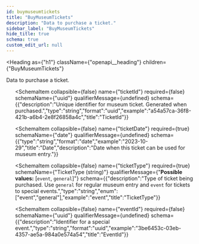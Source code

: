 ```yaml
---
id: buymuseumtickets
title: "BuyMuseumTickets"
description: "Data to purchase a ticket."
sidebar_label: "BuyMuseumTickets"
hide_title: true
schema: true
custom_edit_url: null
---
```



<Heading
  as={"h1"}
  className={"openapi__heading"}
  children={"BuyMuseumTickets"}
>
</Heading>



Data to purchase a ticket.

<ul>
  <SchemaItem
    collapsible={false}
    name={"email"}
    required={false}
    schemaName={"email"}
    qualifierMessage={undefined}
    schema={{"description":"Email address for ticket purchaser.","type":"string","format":"email","example":"museum-lover@example.com","title":"Email"}}
  >
    
  </SchemaItem><SchemaItem
    collapsible={false}
    name={"ticketId"}
    required={false}
    schemaName={"uuid"}
    qualifierMessage={undefined}
    schema={{"description":"Unique identifier for museum ticket. Generated when purchased.","type":"string","format":"uuid","example":"a54a57ca-36f8-421b-a6b4-2e8f26858a4c","title":"TicketId"}}
  >
    
  </SchemaItem><SchemaItem
    collapsible={false}
    name={"ticketDate"}
    required={true}
    schemaName={"date"}
    qualifierMessage={undefined}
    schema={{"type":"string","format":"date","example":"2023-10-29","title":"Date","description":"Date when this ticket can be used for museum entry."}}
  >
    
  </SchemaItem><SchemaItem
    collapsible={false}
    name={"ticketType"}
    required={true}
    schemaName={"TicketType (string)"}
    qualifierMessage={"**Possible values:** [`event`, `general`]"}
    schema={{"description":"Type of ticket being purchased. Use `general` for regular museum entry and `event` for tickets to special events.","type":"string","enum":["event","general"],"example":"event","title":"TicketType"}}
  >
    
  </SchemaItem><SchemaItem
    collapsible={false}
    name={"eventId"}
    required={false}
    schemaName={"uuid"}
    qualifierMessage={undefined}
    schema={{"description":"Identifier for a special event.","type":"string","format":"uuid","example":"3be6453c-03eb-4357-ae5a-984a0e574a54","title":"EventId"}}
  >
    
  </SchemaItem>
</ul>
            